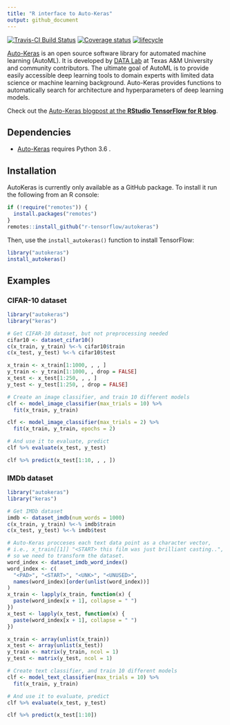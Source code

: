 ```yaml
---
title: "R interface to Auto-Keras"
output: github_document
---
```


[![Travis-CI Build Status](https://travis-ci.org/jcrodriguez1989/autokeras.svg?branch=`r system("git rev-parse --abbrev-ref HEAD", intern=TRUE)`)](https://travis-ci.org/jcrodriguez1989/autokeras) 
[![Coverage status](https://codecov.io/gh/jcrodriguez1989/autokeras/branch/`r system("git rev-parse --abbrev-ref HEAD", intern=TRUE)`/graph/badge.svg)](https://codecov.io/gh/jcrodriguez1989/autokeras/branch/`r system("git rev-parse --abbrev-ref HEAD", intern=TRUE)`)
[![lifecycle](https://img.shields.io/badge/lifecycle-experimental-orange.svg)](https://www.tidyverse.org/lifecycle/#experimental)


[Auto-Keras](https://autokeras.com/) is an open source software library for 
automated machine learning (AutoML). It is developed by
[DATA Lab](http://faculty.cs.tamu.edu/xiahu/index.html) at Texas A&M
University and community contributors. The ultimate goal of AutoML is to
provide easily accessible deep learning tools to domain experts with limited
data science or machine learning background. Auto-Keras provides functions
to automatically search for architecture and hyperparameters of deep
learning models.

Check out the [Auto-Keras blogpost at the **RStudio TensorFlow for R blog**](https://blogs.rstudio.com/tensorflow/posts/2019-04-16-autokeras/).

## Dependencies

* [Auto-Keras](https://autokeras.com/) requires Python 3.6 .

## Installation

AutoKeras is currently only available as a GitHub package.
To install it run the following from an R console:

```r
if (!require("remotes")) {
  install.packages("remotes")
}
remotes::install_github("r-tensorflow/autokeras")
```

Then, use the `install_autokeras()` function to install TensorFlow:

```r
library("autokeras")
install_autokeras()
```

## Examples

### CIFAR-10 dataset

```r
library("autokeras")
library("keras")

# Get CIFAR-10 dataset, but not preprocessing needed
cifar10 <- dataset_cifar10()
c(x_train, y_train) %<-% cifar10$train
c(x_test, y_test) %<-% cifar10$test
```

```r
x_train <- x_train[1:1000, , , ]
y_train <- y_train[1:1000, , drop = FALSE]
x_test <- x_test[1:250, , , ]
y_test <- y_test[1:250, , drop = FALSE]
```

```r
# Create an image classifier, and train 10 different models
clf <- model_image_classifier(max_trials = 10) %>%
  fit(x_train, y_train)
```

```r
clf <- model_image_classifier(max_trials = 2) %>%
  fit(x_train, y_train, epochs = 2)
```

```r
# And use it to evaluate, predict
clf %>% evaluate(x_test, y_test)
```

```r
clf %>% predict(x_test[1:10, , , ])
```

### IMDb dataset

```r
library("autokeras")
library("keras")

# Get IMDb dataset
imdb <- dataset_imdb(num_words = 1000)
c(x_train, y_train) %<-% imdb$train
c(x_test, y_test) %<-% imdb$test

# Auto-Keras procceses each text data point as a character vector,
# i.e., x_train[[1]] "<START> this film was just brilliant casting..",
# so we need to transform the dataset.
word_index <- dataset_imdb_word_index()
word_index <- c(
  "<PAD>", "<START>", "<UNK>", "<UNUSED>",
  names(word_index)[order(unlist(word_index))]
)
x_train <- lapply(x_train, function(x) {
  paste(word_index[x + 1], collapse = " ")
})
x_test <- lapply(x_test, function(x) {
  paste(word_index[x + 1], collapse = " ")
})

x_train <- array(unlist(x_train))
x_test <- array(unlist(x_test))
y_train <- matrix(y_train, ncol = 1)
y_test <- matrix(y_test, ncol = 1)
```

```r
# Create text classifier, and train 10 different models
clf <- model_text_classifier(max_trials = 10) %>%
  fit(x_train, y_train)
```

```r
# And use it to evaluate, predict
clf %>% evaluate(x_test, y_test)
```

```r
clf %>% predict(x_test[1:10])
```

